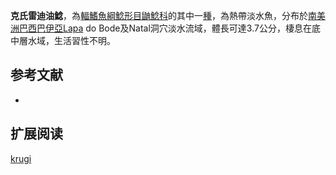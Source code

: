 {{Speciesbox
| name = 克氏雷迪油鯰
| image = 
| image_width = 250px
| status = NE
| status_system = IUCN3.1
| genus = Rhamdiopsis
| species = krugi
| authority = Bockmann & Castro, 2010
| synonyms = 
}}

'''克氏雷迪油鯰'''，為[[輻鰭魚綱|輻鰭魚綱]][[鯰形目|鯰形目]][[鼬鯰科|鼬鯰科]]的其中一[[種|種]]，為熱帶淡水魚，分布於[[南美洲|南美洲]][[巴西|巴西]][[巴伊亞|巴伊亞]]Lapa do Bode及Natal洞穴淡水流域，體長可達3.7公分，棲息在底中層水域，生活習性不明。

==参考文献==
*{{FishBase_species|genus=Rhamdiopsis|species=krugi|year=2015|month=7}}

== 扩展阅读 ==
{{refbegin}}
{{wikispecies-inline|Rhamdiopsis krugi|克氏雷迪油鯰}}
{{refend}}
{{Taxonbar|from=Q5605811}}

[[Category:雷迪油鯰屬|krugi]]